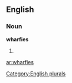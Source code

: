 ==English==

===Noun===
'''wharfies'''

# {{plural of|[[wharfie]]}}

[[Category:English plurals]]

[[ar:wharfies]]